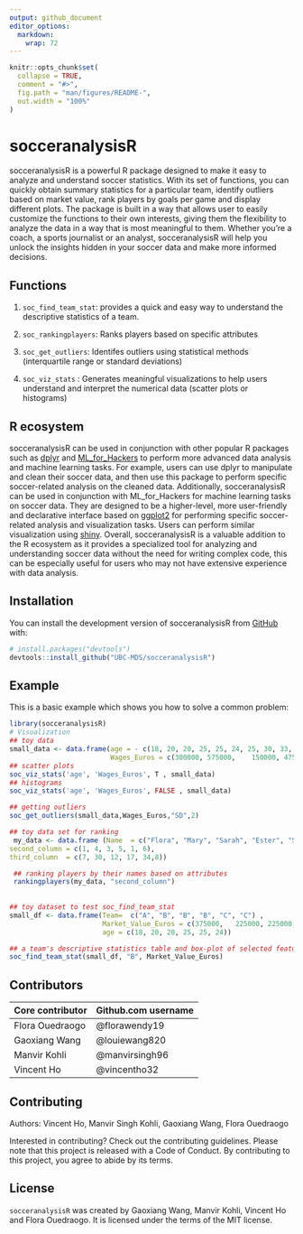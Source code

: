```yaml
---
output: github_document
editor_options: 
  markdown: 
    wrap: 72
---
```


<!-- README.md is generated from README.Rmd. Please edit that file -->

```r
knitr::opts_chunk$set(
  collapse = TRUE,
  comment = "#>",
  fig.path = "man/figures/README-",
  out.width = "100%"
)
```

# socceranalysisR

<!-- badges: start -->

<!-- badges: end -->

socceranalysisR is a powerful R package designed to make it easy to
analyze and understand soccer statistics. With its set of functions, you
can quickly obtain summary statistics for a particular team, identify
outliers based on market value, rank players by goals per game and
display different plots. The package is built in a way that allows user
to easily customize the functions to their own interests, giving them
the flexibility to analyze the data in a way that is most meaningful to
them. Whether you're a coach, a sports journalist or an analyst,
socceranalysisR will help you unlock the insights hidden in your soccer
data and make more informed decisions.

## Functions

1.  `soc_find_team_stat`: provides a quick and easy way to understand
    the descriptive statistics of a team.

2.  `soc_rankingplayers`: Ranks players based on specific attributes

3.  `soc_get_outliers`: Identifes outliers using statistical methods
    (interquartile range or standard deviations)

4.  `soc_viz_stats` : Generates meaningful visualizations to help users
    understand and interpret the numerical data (scatter plots or histograms)


## R ecosystem
socceranalysisR can be used in conjunction with other popular R packages
such as [dplyr](https://github.com/tidyverse/dplyr) and
[ML_for_Hackers](https://github.com/johnmyleswhite/ML_for_Hackers) to
perform more advanced data analysis and machine learning tasks. For
example, users can use dplyr to manipulate and clean their soccer data,
and then use this package to perform specific soccer-related analysis on
the cleaned data. Additionally, socceranalysisR can be used in
conjunction with ML_for_Hackers for machine learning tasks on soccer
data. They are designed to be a higher-level, more user-friendly and
declarative interface based on
[ggplot2](https://github.com/tidyverse/ggplot2) for performing specific
soccer-related analysis and visualization tasks. Users can perform
similar visualization using [shiny](https://github.com/rstudio/shiny).
Overall, socceranalysisR is a valuable addition to the R ecosystem as it
provides a specialized tool for analyzing and understanding soccer data
without the need for writing complex code, this can be especially useful
for users who may not have extensive experience with data analysis.


## Installation

You can install the development version of socceranalysisR from
[GitHub](https://github.com/) with:

``` r
# install.packages("devtools")
devtools::install_github("UBC-MDS/socceranalysisR")
```

## Example

This is a basic example which shows you how to solve a common problem:

```r
library(socceranalysisR)
# Visualization 
## toy data
small_data <- data.frame(age = - c(18, 20, 20, 25, 25, 24, 25, 30, 33, 32, 44, 30, 17),
                         Wages_Euros = c(300000, 575000,	150000,	475000,375000,	225000,	225000, 200000,	225000,	250000,	250000,	375000,	200000))
## scatter plots
soc_viz_stats('age', 'Wages_Euros', T , small_data)
## histograms
soc_viz_stats('age', 'Wages_Euros', FALSE , small_data)

## getting outliers
soc_get_outliers(small_data,Wages_Euros,"SD",2)

## toy data set for ranking
 my_data <- data.frame (Name  = c("Flora", "Mary", "Sarah", "Ester", "Sophie", "Maria"),
second_column = c(1, 4, 3, 5, 1, 6),
third_column  = c(7, 30, 12, 17, 34,8))

 ## ranking players by their names based on attributes
 rankingplayers(my_data, "second_column")
 
 
## toy dataset to test soc_find_team_stat
small_df <- data.frame(Team=  c("A", "B", "B", "B", "C", "C") ,
                       Market_Value_Euros = c(375000,	225000,	225000, 200000,	225000,	250000),
                       age = c(18, 20, 20, 25, 25, 24)) 

## a team's descriptive statistics table and box-plot of selected feature
soc_find_team_stat(small_df, "B", Market_Value_Euros)
```

## Contributors

| Core contributor | Github.com username |
|------------------|---------------------|
| Flora Ouedraogo  | @florawendy19       |
| Gaoxiang Wang    | @louiewang820       |
| Manvir Kohli     | @manvirsingh96      |
| Vincent Ho       | @vincentho32        |

## Contributing

Authors: Vincent Ho, Manvir Singh Kohli, Gaoxiang Wang, Flora Ouedraogo

Interested in contributing? Check out the contributing guidelines.
Please note that this project is released with a Code of Conduct. By
contributing to this project, you agree to abide by its terms.

## License

`socceranalysisR` was created by Gaoxiang Wang, Manvir Kohli, Vincent Ho
and Flora Ouedraogo. It is licensed under the terms of the MIT license.
